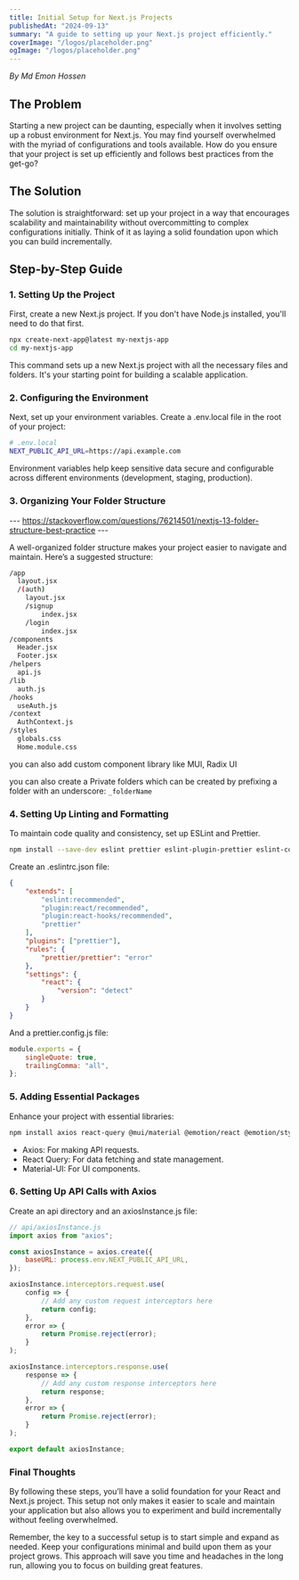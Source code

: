 ```yaml
---
title: Initial Setup for Next.js Projects
publishedAt: "2024-09-13"
summary: "A guide to setting up your Next.js project efficiently."
coverImage: "/logos/placeholder.png"
ogImage: "/logos/placeholder.png"
---
```


*By Md Emon Hossen*

## The Problem

Starting a new project can be daunting, especially when it involves setting up a robust environment for Next.js. You may find yourself overwhelmed with the myriad of configurations and tools available. How do you ensure that your project is set up efficiently and follows best practices from the get-go?

## The Solution

The solution is straightforward: set up your project in a way that encourages scalability and maintainability without overcommitting to complex configurations initially. Think of it as laying a solid foundation upon which you can build incrementally.

## Step-by-Step Guide

### 1. Setting Up the Project

First, create a new Next.js project. If you don't have Node.js installed, you'll need to do that first.

```bash
npx create-next-app@latest my-nextjs-app
cd my-nextjs-app
```

This command sets up a new Next.js project with all the necessary files and folders. It's your starting point for building a scalable application.

### 2. Configuring the Environment

Next, set up your environment variables. Create a .env.local file in the root of your project:

```bash
# .env.local
NEXT_PUBLIC_API_URL=https://api.example.com
```

Environment variables help keep sensitive data secure and configurable across different environments (development, staging, production).

### 3. Organizing Your Folder Structure

--- https://stackoverflow.com/questions/76214501/nextjs-13-folder-structure-best-practice ---

A well-organized folder structure makes your project easier to navigate and maintain. Here’s a suggested structure:

```bash
/app
  layout.jsx
  /(auth)
  	layout.jsx
	/signup
		index.jsx
	/login
		index.jsx
/components
  Header.jsx
  Footer.jsx
/helpers
  api.js
/lib
  auth.js
/hooks
  useAuth.js
/context
  AuthContext.js
/styles
  globals.css
  Home.module.css
```

you can also add custom component library like MUI, Radix UI

you can also create a Private folders which can be created by prefixing a folder with an underscore: `_folderName`

### 4. Setting Up Linting and Formatting

To maintain code quality and consistency, set up ESLint and Prettier.

```bash
npm install --save-dev eslint prettier eslint-plugin-prettier eslint-config-prettier eslint-plugin-react eslint-plugin-react-hooks
```

Create an .eslintrc.json file:

```json
{
	"extends": [
		"eslint:recommended",
		"plugin:react/recommended",
		"plugin:react-hooks/recommended",
		"prettier"
	],
	"plugins": ["prettier"],
	"rules": {
		"prettier/prettier": "error"
	},
	"settings": {
		"react": {
			"version": "detect"
		}
	}
}
```

And a prettier.config.js file:

```js
module.exports = {
	singleQuote: true,
	trailingComma: "all",
};
```

### 5. Adding Essential Packages

Enhance your project with essential libraries:

```bash
npm install axios react-query @mui/material @emotion/react @emotion/styled
```

- Axios: For making API requests.
- React Query: For data fetching and state management.
- Material-UI: For UI components.

### 6. Setting Up API Calls with Axios

Create an api directory and an axiosInstance.js file:

```js
// api/axiosInstance.js
import axios from "axios";

const axiosInstance = axios.create({
	baseURL: process.env.NEXT_PUBLIC_API_URL,
});

axiosInstance.interceptors.request.use(
	config => {
		// Add any custom request interceptors here
		return config;
	},
	error => {
		return Promise.reject(error);
	}
);

axiosInstance.interceptors.response.use(
	response => {
		// Add any custom response interceptors here
		return response;
	},
	error => {
		return Promise.reject(error);
	}
);

export default axiosInstance;
```

### Final Thoughts

By following these steps, you’ll have a solid foundation for your React and Next.js project. This setup not only makes it easier to scale and maintain your application but also allows you to experiment and build incrementally without feeling overwhelmed.

Remember, the key to a successful setup is to start simple and expand as needed. Keep your configurations minimal and build upon them as your project grows. This approach will save you time and headaches in the long run, allowing you to focus on building great features.
